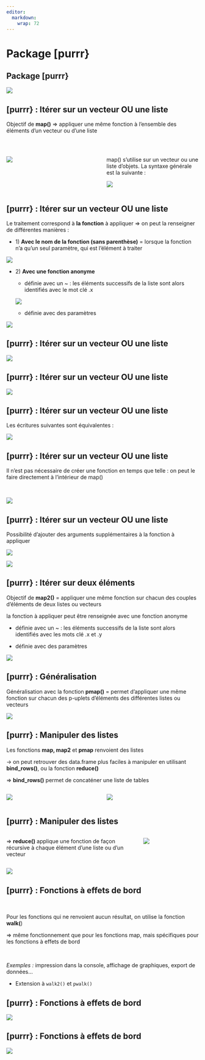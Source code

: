 ```yaml
---
editor: 
  markdown: 
    wrap: 72
---
```


# Package [purrr} {.backgroundTitre .unnumbered}

## Package [purrr} {.unnumbered}

![](img/clipboard-purrr1.png){fig-align="center"}

## [purrr} : Itérer sur un vecteur OU une liste {.unnumbered}

Objectif de **map()** ⇒ appliquer une même fonction à l’ensemble des
éléments d’un vecteur ou d’une liste  

<br>

::: columns
::: {.column width="50%"}
![](img/clipboard-purrr2.png){fig-align="center"}
:::

::: {.column width="50%"}
map() s’utilise sur un vecteur ou une liste d’objets. La syntaxe
générale est la suivante :

![](img/clipboard-purrr_0.png){fig-align="center"}
:::
:::


## [purrr} : Itérer sur un vecteur OU une liste {.unnumbered}

[Le traitement correspond à **la fonction** à appliquer]{.Terre_battue1} ⇒ on peut la renseigner de différentes manières :

-   1\) **Avec le nom de la fonction (sans parenthèse)** = lorsque la
    fonction n’a qu’un seul paramètre, qui est l’élément à traiter

![](img/clipboard-purrr3.png){fig-align="center"}

-   2\) **Avec une fonction anonyme**

    -   définie avec un \~ : les éléments successifs de la liste sont
        alors identifiés avec le mot clé .x

    ![](img/clipboard-purrr4.png)

    -   définie avec des paramètres

![](img/clipboard-purrr5.png){fig-align="center"}

## [purrr} : Itérer sur un vecteur OU une liste {.unnumbered}

![](img/clipboard-purrr6.png){fig-align="center"}

## [purrr} : Itérer sur un vecteur OU une liste {.unnumbered}

![](img/clipboard-purrr7.png){fig-align="center"}

## [purrr} : Itérer sur un vecteur OU une liste {.unnumbered}

Les écritures suivantes sont équivalentes :

![](img/clipboard-purrr_resume.png){fig-align="center"}

## [purrr} : Itérer sur un vecteur OU une liste {.unnumbered}

Il n’est pas nécessaire de créer une fonction en temps que telle : on
peut le faire directement à l’intérieur de map()

<br>

![](img/clipboard-purrr12.png){fig-align="center"}

## [purrr} : Itérer sur un vecteur OU une liste {.unnumbered}

Possibilité d’ajouter des arguments supplémentaires à la fonction à
appliquer

![](img/clipboard-purrr13.png){fig-align="center"}

![](img/clipboard-purrr14.png){fig-align="center"}

## [purrr} : Itérer sur deux éléments {.unnumbered}

Objectif de **map2()** = appliquer une même fonction sur chacun des
couples d’éléments de deux listes ou vecteurs

la fonction à appliquer peut être renseignée avec une fonction anonyme

-   définie avec un \~ : les éléments successifs de la liste sont alors
    identifiés avec les mots clé .x et .y

-   définie avec des paramètres

![](img/clipboard-purrr15.png){fig-align="center"}

## [purrr} : Généralisation {.unnumbered}

Généralisation avec la fonction **pmap()** = permet d’appliquer une même
fonction sur chacun des p-uplets d’éléments des différentes listes ou
vecteurs

![](img/clipboard-purrr16.png){fig-align="center"}

## [purrr} : Manipuler des listes {.unnumbered}

Les fonctions **map, map2** et **pmap** renvoient des listes

→ on peut retrouver des data.frame plus faciles à manipuler en utilisant
**bind_rows()**, ou la fonction **reduce()**

⇒ **bind_rows()** permet de concaténer une liste de tables


::: columns
::: {.column width="50%"}
![](img/clipboard-purrr17.png){fig-align="center"}
:::

::: {.column width="50%"}
![](img/clipboard-purrr18.png){fig-align="center"}
:::
:::


## [purrr} : Manipuler des listes {.unnumbered}



::: columns
::: {.column width="70%"}
⇒ **reduce()** applique une fonction de façon récursive à chaque élément
d’une liste ou d’un vecteur
:::

::: {.column width="30%"}
![](img/clipboard-purrr19.png){fig-align="center"}
:::
:::


![](img/clipboard-purrr20.png){fig-align="center"}

## [purrr} : Fonctions à effets de bord {.unnumbered}

<br>

Pour les fonctions qui ne renvoient aucun résultat, on utilise la
fonction **walk(**)

⇒ même fonctionnement que pour les fonctions map, mais spécifiques pour
les fonctions à effets de bord

<br>

*Exemples :* impression dans la console, affichage de graphiques, export
de données…

-   Extension à `walk2()` et `pwalk()`

## [purrr} : Fonctions à effets de bord {.unnumbered}

![](img/clipboard-purrr20.png){fig-align="center"}

## [purrr} : Fonctions à effets de bord {.unnumbered}

![](img/clipboard-purrr21.png){fig-align="center"}
